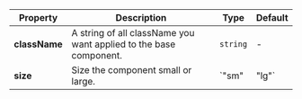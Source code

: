 | Property | Description | Type | Default |
| --- | --- | --- | --- |
| **className** | A string of all className you want applied to the base component. | `string` | - |
| **size** | Size the component small or large. | `"sm" | "lg"` | - |
